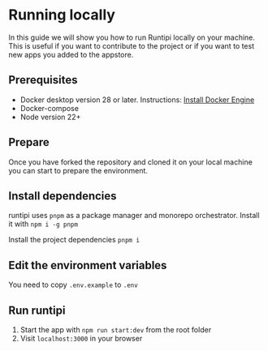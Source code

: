 # Running locally

In this guide we will show you how to run Runtipi locally on your machine. This is useful if you want to contribute to the project or if you want to test new apps you added to the appstore.

## Prerequisites

- Docker desktop version 28 or later. Instructions: [Install Docker Engine](https://docs.docker.com/engine/install/)
- Docker-compose
- Node version 22+

## Prepare

Once you have forked the repository and cloned it on your local machine you can start to prepare the environment.

## Install dependencies

runtipi uses `pnpm` as a package manager and monorepo orchestrator. Install it with
`npm i -g pnpm`

Install the project dependencies
`pnpm i`

## Edit the environment variables

You need to copy `.env.example` to `.env`

## Run runtipi

1. Start the app with `npm run start:dev` from the root folder
2. Visit `localhost:3000` in your browser
